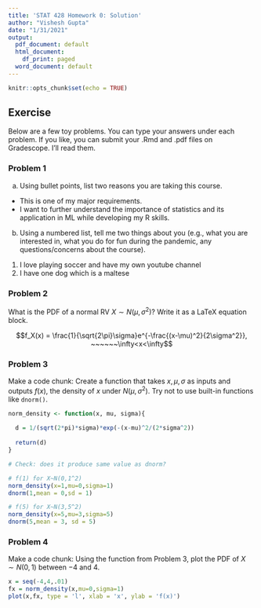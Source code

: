 ```yaml
---
title: 'STAT 428 Homework 0: Solution'
author: "Vishesh Gupta"
date: "1/31/2021"
output:
  pdf_document: default
  html_document:
    df_print: paged
  word_document: default
---
```


```r
knitr::opts_chunk$set(echo = TRUE)
```

## Exercise

Below are a few toy problems. You can type your answers under each problem.
If you like, you can submit your .Rmd and .pdf files on Gradescope. I'll read them.

### Problem 1

(a) Using bullet points, list two reasons you are taking this course.

+ This is one of my major requirements.
+ I want to further understand the importance of statistics and its application in ML while developing my R skills. 

(b) Using a numbered list, tell me two things about you (e.g., what you are interested in, what you do for fun during the pandemic, any questions/concerns about the course). 

(1) I love playing soccer and have my own youtube channel
(2) I have one dog which is a maltese


### Problem 2

What is the PDF of a normal RV $X\sim N(\mu, \sigma^2)$? Write it as a LaTeX equation block.

$$f_X(x) = \frac{1}{\sqrt{2\pi}\sigma}e^{-\frac{(x-\mu)^2}{2\sigma^2}},   ~~~~~~\infty<x<\infty$$


### Problem 3

Make a code chunk: Create a function that takes $x, \mu, \sigma$ as inputs and outputs $f(x)$, the density of $x$ under $N(\mu, \sigma^2)$. Try not to use built-in functions like `dnorm()`.

```r

norm_density <- function(x, mu, sigma){
  
  d = 1/(sqrt(2*pi)*sigma)*exp(-(x-mu)^2/(2*sigma^2))
  
  return(d)
}

# Check: does it produce same value as dnorm?

# f(1) for X~N(0,1^2)
norm_density(x=1,mu=0,sigma=1)
dnorm(1,mean = 0,sd = 1)

# f(5) for X~N(3,5^2)
norm_density(x=5,mu=3,sigma=5)
dnorm(5,mean = 3, sd = 5)

```


### Problem 4

Make a code chunk: Using the function from Problem 3, plot the PDF of $X\sim N(0,1)$ between $-4$ and $4$.


```r

x = seq(-4,4,.01)
fx = norm_density(x,mu=0,sigma=1)
plot(x,fx, type = 'l', xlab = 'x', ylab = 'f(x)')

```




